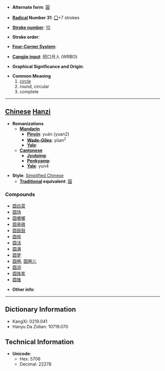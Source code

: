* '''Alternate form''': [[圓]]

* '''[[Wiktionary:Chinese radical index| Radical]] Number 31''': [[Wiktionary:Chinese radical index 囗|囗]]+7 strokes

* '''[[Wiktionary:Chinese total strokes index|Stroke number]]''': [[Wiktionary:Chinese total strokes index 10|10]]

* '''Stroke order''': 

* '''[[Wiktionary:Chinese four corner index|Four-Corner System]]''': 

* '''[[Wiktionary:Chinese Cangjie index|Cangjie input]]''': 田口月人 (WRBO)

* '''Graphical Significance and Origin''': 

* '''Common Meaning'''
*# [[circle]]
*# round, circular
*# complete
----

== [[Chinese]] [[Hanzi]] ==

* '''Romanizations'''
** '''[[Mandarin]]'''
*** '''[[Pinyin]]''': yuán (yuan2)
*** '''[[Wade-Giles]]''': yüan<sup>2</sup>
*** '''[[Yale]]''': 
** '''[[Cantonese]]'''
*** '''[[Jyutping]]''':
*** '''[[Penkyamp]]''': 
*** '''[[Yale]]''': yun4

* '''Style''': [[Simplified Chinese]] 
** '''[[Traditional Chinese|Traditional]] equivalent''': [[圓]]

===Compounds===
*[[圆白菜]]
*[[圆场]]
*[[圆嘟嘟]]
*[[圆骨碌]]
*[[圆鼓鼓]]
*[[圆规]]
*[[圆活]]
*[[圆满]]
*[[圆梦]]
*[[圆圈]], [[圆圈儿]]
*[[圆润]]
*[[圆珠笔]]
*[[圆锥]]

* '''Other info''': 

----

== Dictionary Information ==

* KangXi: 0219.041
* Hanyu Da Zidian: 10719.070

== Technical Information ==

* '''Unicode''':
** Hex: 5706
** Decimal: 22278